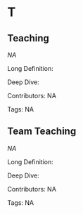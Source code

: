 #  T 
 
## Teaching

<dfn>NA</dfn>

Long Definition: 













Deep Dive:





Contributors: NA

Tags: NA
 
## Team Teaching

<dfn>NA</dfn>

Long Definition: 













Deep Dive:





Contributors: NA

Tags: NA

